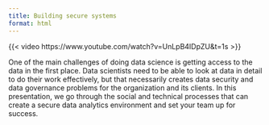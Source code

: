 ```yaml
---
title: Building secure systems
format: html
---
```



{{< video https://www.youtube.com/watch?v=UnLpB4IDpZU&t=1s >}}

One of the main challenges of doing data science is getting access to the data in the first place. Data scientists need to be able to look at data in detail to do their work effectively, but that necessarily creates data security and data governance problems for the organization and its clients. In this presentation, we go through the social and technical processes that can create a secure data analytics environment and set your team up for success.

